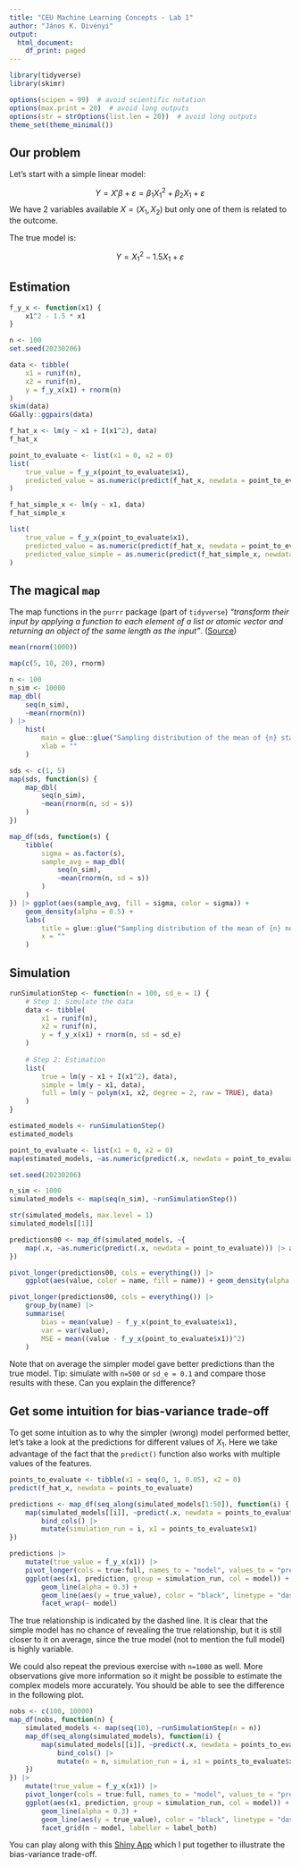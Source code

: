 ```yaml
---
title: "CEU Machine Learning Concepts - Lab 1"
author: "János K. Divényi"
output:
  html_document:
    df_print: paged
---
```



```r
library(tidyverse)
library(skimr)

options(scipen = 99)  # avoid scientific notation
options(max.print = 20)  # avoid long outputs
options(str = strOptions(list.len = 20))  # avoid long outputs
theme_set(theme_minimal())
```

## Our problem

Let's start with a simple linear model:

$$
Y = X'\beta + \varepsilon = \beta_1 X_1^2 + \beta_2 X_1 + \varepsilon
$$
We have 2 variables available $X = (X_1, X_2)$ but only one of them is related to the outcome.

The true model is:

$$
Y = X_1^2 - 1.5  X_1+ \varepsilon
$$

## Estimation

```r
f_y_x <- function(x1) {
    x1^2 - 1.5 * x1
}
```

```r
n <- 100
set.seed(20230206)

data <- tibble(
    x1 = runif(n),
    x2 = runif(n),
    y = f_y_x(x1) + rnorm(n)
)
skim(data)
GGally::ggpairs(data)
```


```r
f_hat_x <- lm(y ~ x1 + I(x1^2), data)
f_hat_x
```

```r
point_to_evaluate <- list(x1 = 0, x2 = 0)
list(
    true_value = f_y_x(point_to_evaluate$x1),
    predicted_value = as.numeric(predict(f_hat_x, newdata = point_to_evaluate))
)
```

```r
f_hat_simple_x <- lm(y ~ x1, data)
f_hat_simple_x

list(
    true_value = f_y_x(point_to_evaluate$x1),
    predicted_value = as.numeric(predict(f_hat_x, newdata = point_to_evaluate)),
    predicted_value_simple = as.numeric(predict(f_hat_simple_x, newdata = point_to_evaluate))
)
```


## The magical `map`

The map functions in the `purrr` package (part of `tidyverse`) _"transform their input by applying a function to each element of a list or atomic vector and returning an object of the same length as the input"_. ([Source](https://purrr.tidyverse.org/reference/map.html))

```r
mean(rnorm(1000))
```

```r
map(c(5, 10, 20), rnorm)
```


```r
n <- 100
n_sim <- 10000
map_dbl(
    seq(n_sim),
    ~mean(rnorm(n))
) |> 
    hist(
        main = glue::glue("Sampling distribution of the mean of {n} standard normal variables"),
        xlab = ""
    )
```

```r
sds <- c(1, 5)
map(sds, function(s) {
    map_dbl(
        seq(n_sim),
        ~mean(rnorm(n, sd = s))
    )
})
```

```r
map_df(sds, function(s) {
    tibble(
        sigma = as.factor(s),
        sample_avg = map_dbl(
            seq(n_sim),
            ~mean(rnorm(n, sd = s))
        )
    )
}) |> ggplot(aes(sample_avg, fill = sigma, color = sigma)) + 
    geom_density(alpha = 0.5) +
    labs(
        title = glue::glue("Sampling distribution of the mean of {n} normal variables"),
        x = ""
    )
```

## Simulation

```r
runSimulationStep <- function(n = 100, sd_e = 1) {
    # Step 1: Simulate the data
    data <- tibble(
        x1 = runif(n),
        x2 = runif(n),
        y = f_y_x(x1) + rnorm(n, sd = sd_e)
    )
    
    # Step 2: Estimation
    list(
        true = lm(y ~ x1 + I(x1^2), data),
        simple = lm(y ~ x1, data),
        full = lm(y ~ polym(x1, x2, degree = 2, raw = TRUE), data)
    )
}
```

```r
estimated_models <- runSimulationStep()
estimated_models
```

```r
point_to_evaluate <- list(x1 = 0, x2 = 0)
map(estimated_models, ~as.numeric(predict(.x, newdata = point_to_evaluate)))
```

```r
set.seed(20230206)

n_sim <- 1000
simulated_models <- map(seq(n_sim), ~runSimulationStep())
```


```r
str(simulated_models, max.level = 1)
simulated_models[[1]]
```

```r
predictions00 <- map_df(simulated_models, ~{
    map(.x, ~as.numeric(predict(.x, newdata = point_to_evaluate))) |> as_tibble()
})
```


```r
pivot_longer(predictions00, cols = everything()) |>
    ggplot(aes(value, color = name, fill = name)) + geom_density(alpha = 0.5)
```


```r
pivot_longer(predictions00, cols = everything()) |>
    group_by(name) |>
    summarise(
        bias = mean(value) - f_y_x(point_to_evaluate$x1),
        var = var(value),
        MSE = mean((value - f_y_x(point_to_evaluate$x1))^2)
    )
```

Note that on average the simpler model gave better predictions than the true model.
Tip: simulate with `n=500` or `sd_e = 0.1` and compare those results with these.
Can you explain the difference?

## Get some intuition for bias-variance trade-off

To get some intuition as to why the simpler (wrong) model performed better, let's take a look at the predictions for different values of $X_1$. Here we take advantage of the fact that the `predict()` function also works with multiple values of the features.

```r
points_to_evaluate <- tibble(x1 = seq(0, 1, 0.05), x2 = 0)
predict(f_hat_x, newdata = points_to_evaluate)
```

```r
predictions <- map_df(seq_along(simulated_models[1:50]), function(i) {
    map(simulated_models[[i]], ~predict(.x, newdata = points_to_evaluate)) |> 
        bind_cols() |>
        mutate(simulation_run = i, x1 = points_to_evaluate$x1)
})
```

```r
predictions |>
    mutate(true_value = f_y_x(x1)) |>
    pivot_longer(cols = true:full, names_to = "model", values_to = "prediction") |>
    ggplot(aes(x1, prediction, group = simulation_run, col = model)) +
        geom_line(alpha = 0.3) +
        geom_line(aes(y = true_value), color = "black", linetype = "dashed") +
        facet_wrap(~ model)
```
The true relationship is indicated by the dashed line. It is clear that the simple model has no chance of revealing the true relationship, but it is still closer to it on average, since the true model (not to mention the full model) is highly variable.

We could also repeat the previous exercise with `n=1000` as well. More observations give more information so it might be possible to estimate the complex models more accurately. You should be able to see the difference in the following plot.

```r
nobs <- c(100, 10000)
map_df(nobs, function(n) {
    simulated_models <- map(seq(10), ~runSimulationStep(n = n))
    map_df(seq_along(simulated_models), function(i) {
        map(simulated_models[[i]], ~predict(.x, newdata = points_to_evaluate)) |> 
            bind_cols() |>
            mutate(n = n, simulation_run = i, x1 = points_to_evaluate$x1)
    })
}) |>
    mutate(true_value = f_y_x(x1)) |>
    pivot_longer(cols = true:full, names_to = "model", values_to = "prediction") |>
    ggplot(aes(x1, prediction, group = simulation_run, col = model)) +
        geom_line(alpha = 0.3) +
        geom_line(aes(y = true_value), color = "black", linetype = "dashed") +
        facet_grid(n ~ model, labeller = label_both)
```

You can play along with this 
[Shiny App](https://divenyijanos.shinyapps.io/bias-variance-app/) 
which I put together to illustrate the bias-variance trade-off.